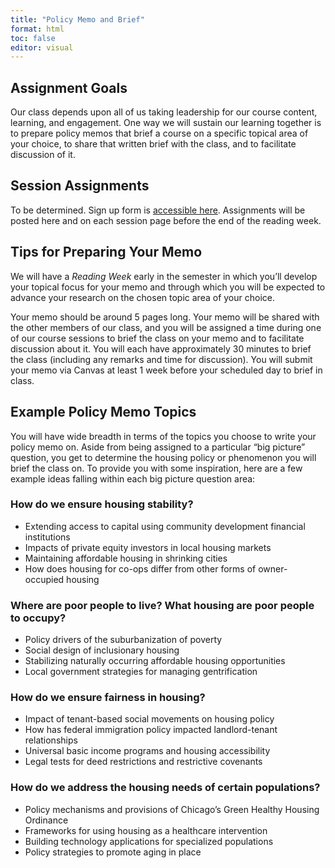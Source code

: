 ```yaml
---
title: "Policy Memo and Brief"
format: html
toc: false
editor: visual
---
```


## Assignment Goals

Our class depends upon all of us taking leadership for our course content, learning, and engagement. One way we will sustain our learning together is to prepare policy memos that brief a course on a specific topical area of your choice, to share that written brief with the class, and to facilitate discussion of it.

## Session Assignments

To be determined. Sign up form is [accessible here](https://uofi.box.com/s/dqye636xyx3kwm4k6s1o7ibdei3xtvtj). Assignments will be posted here and on each session page before the end of the reading week.

## Tips for Preparing Your Memo

We will have a *Reading Week* early in the semester in which you'll develop your topical focus for your memo and through which you will be expected to advance your research on the chosen topic area of your choice.

Your memo should be around 5 pages long. Your memo will be shared with the other members of our class, and you will be assigned a time during one of our course sessions to brief the class on your memo and to facilitate discussion about it. You will each have approximately 30 minutes to brief the class (including any remarks and time for discussion). You will submit your memo via Canvas at least 1 week before your scheduled day to brief in class.

## Example Policy Memo Topics

You will have wide breadth in terms of the topics you choose to write your policy memo on. Aside from being assigned to a particular "big picture" question, you get to determine the housing policy or phenomenon you will brief the class on. To provide you with some inspiration, here are a few example ideas falling within each big picture question area:

### How do we ensure housing stability?

-   Extending access to capital using community development financial institutions
-   Impacts of private equity investors in local housing markets
-   Maintaining affordable housing in shrinking cities
-   How does housing for co-ops differ from other forms of owner-occupied housing

### Where are poor people to live? What housing are poor people to occupy?

-   Policy drivers of the suburbanization of poverty
-   Social design of inclusionary housing
-   Stabilizing naturally occurring affordable housing opportunities
-   Local government strategies for managing gentrification

### How do we ensure fairness in housing?

-   Impact of tenant-based social movements on housing policy
-   How has federal immigration policy impacted landlord-tenant relationships
-   Universal basic income programs and housing accessibility
-   Legal tests for deed restrictions and restrictive covenants

### How do we address the housing needs of certain populations?

-   Policy mechanisms and provisions of Chicago's Green Healthy Housing Ordinance
-   Frameworks for using housing as a healthcare intervention
-   Building technology applications for specialized populations
-   Policy strategies to promote aging in place
